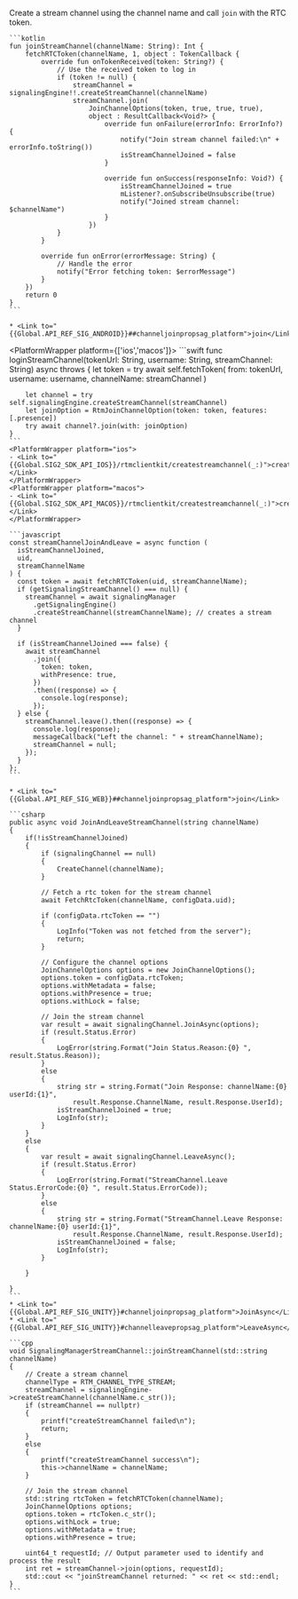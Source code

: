 Create a stream channel using the channel name and call `join` with the RTC token.

<PlatformWrapper platform='android'>

    ```kotlin
    fun joinStreamChannel(channelName: String): Int {
        fetchRTCToken(channelName, 1, object : TokenCallback {
            override fun onTokenReceived(token: String?) {
                // Use the received token to log in
                if (token != null) {
                    streamChannel = signalingEngine!!.createStreamChannel(channelName)
                    streamChannel.join(
                        JoinChannelOptions(token, true, true, true),
                        object : ResultCallback<Void?> {
                            override fun onFailure(errorInfo: ErrorInfo?) {
                                notify("Join stream channel failed:\n" + errorInfo.toString())
                                isStreamChannelJoined = false
                            }

                            override fun onSuccess(responseInfo: Void?) {
                                isStreamChannelJoined = true
                                mListener?.onSubscribeUnsubscribe(true)
                                notify("Joined stream channel: $channelName")
                            }
                        })
                }
            }

            override fun onError(errorMessage: String) {
                // Handle the error
                notify("Error fetching token: $errorMessage")
            }
        })
        return 0
    }
    ```
    
    * <Link to="{{Global.API_REF_SIG_ANDROID}}##channeljoinpropsag_platform">join</Link>

</PlatformWrapper>

<PlatformWrapper platform={['ios','macos']}>
    ```swift
    func loginStreamChannel(tokenUrl: String, username: String, streamChannel: String) async throws {
        let token = try await self.fetchToken(
            from: tokenUrl, username: username,
            channelName: streamChannel
        )

        let channel = try self.signalingEngine.createStreamChannel(streamChannel)
        let joinOption = RtmJoinChannelOption(token: token, features: [.presence])
        try await channel?.join(with: joinOption)
    }
    ```
    <PlatformWrapper platform="ios">
    - <Link to="{{Global.SIG2_SDK_API_IOS}}/rtmclientkit/createstreamchannel(_:)">createStreamChannel(_:)</Link>
    </PlatformWrapper>
    <PlatformWrapper platform="macos">
    - <Link to="{{Global.SIG2_SDK_API_MACOS}}/rtmclientkit/createstreamchannel(_:)">createStreamChannel(_:)</Link>
    </PlatformWrapper>
</PlatformWrapper>

<PlatformWrapper platform = 'web'>

    ```javascript
    const streamChannelJoinAndLeave = async function (
      isStreamChannelJoined,
      uid,
      streamChannelName
    ) {
      const token = await fetchRTCToken(uid, streamChannelName);
      if (getSignalingStreamChannel() === null) {
        streamChannel = await signalingManager
          .getSignalingEngine()
          .createStreamChannel(streamChannelName); // creates a stream channel
      }

      if (isStreamChannelJoined === false) {
        await streamChannel
          .join({
            token: token,
            withPresence: true,
          })
          .then((response) => {
            console.log(response);
          });
      } else {
        streamChannel.leave().then((response) => {
          console.log(response);
          messageCallback("Left the channel: " + streamChannelName);
          streamChannel = null;
        });
      }
    };
    ```

    * <Link to="{{Global.API_REF_SIG_WEB}}##channeljoinpropsag_platform">join</Link>
</PlatformWrapper>
<PlatformWrapper platform = 'unity'>

    ```csharp
    public async void JoinAndLeaveStreamChannel(string channelName)
    {
        if(!isStreamChannelJoined)
        {
            if (signalingChannel == null)
            {
                CreateChannel(channelName);
            }

            // Fetch a rtc token for the stream channel
            await FetchRtcToken(channelName, configData.uid);

            if (configData.rtcToken == "")
            {
                LogInfo("Token was not fetched from the server");
                return;
            }

            // Configure the channel options
            JoinChannelOptions options = new JoinChannelOptions();
            options.token = configData.rtcToken;
            options.withMetadata = false;
            options.withPresence = true;
            options.withLock = false;

            // Join the stream channel
            var result = await signalingChannel.JoinAsync(options);
            if (result.Status.Error)
            {
                LogError(string.Format("Join Status.Reason:{0} ", result.Status.Reason));
            }
            else
            {
                string str = string.Format("Join Response: channelName:{0} userId:{1}",
                    result.Response.ChannelName, result.Response.UserId);
                isStreamChannelJoined = true;
                LogInfo(str);
            }
        }
        else
        {
            var result = await signalingChannel.LeaveAsync();
            if (result.Status.Error)
            {
                LogError(string.Format("StreamChannel.Leave Status.ErrorCode:{0} ", result.Status.ErrorCode));
            }
            else
            {
                string str = string.Format("StreamChannel.Leave Response: channelName:{0} userId:{1}",
                    result.Response.ChannelName, result.Response.UserId);
                isStreamChannelJoined = false;
                LogInfo(str);
            }

        }

    }
    ```
    * <Link to="{{Global.API_REF_SIG_UNITY}}#channeljoinpropsag_platform">JoinAsync</Link>
    * <Link to="{{Global.API_REF_SIG_UNITY}}#channelleavepropsag_platform">LeaveAsync</Link>
</PlatformWrapper>

<PlatformWrapper platform='linux-cpp'>

    ```cpp
    void SignalingManagerStreamChannel::joinStreamChannel(std::string channelName)
    {
        // Create a stream channel
        channelType = RTM_CHANNEL_TYPE_STREAM;
        streamChannel = signalingEngine->createStreamChannel(channelName.c_str());
        if (streamChannel == nullptr)
        {
            printf("createStreamChannel failed\n");
            return;
        }
        else
        {
            printf("createStreamChannel success\n");
            this->channelName = channelName;
        }

        // Join the stream channel
        std::string rtcToken = fetchRTCToken(channelName);
        JoinChannelOptions options;
        options.token = rtcToken.c_str();
        options.withLock = true;
        options.withMetadata = true;
        options.withPresence = true;

        uint64_t requestId; // Output parameter used to identify and process the result
        int ret = streamChannel->join(options, requestId);
        std::cout << "joinStreamChannel returned: " << ret << std::endl;
    }
    ```
</PlatformWrapper>